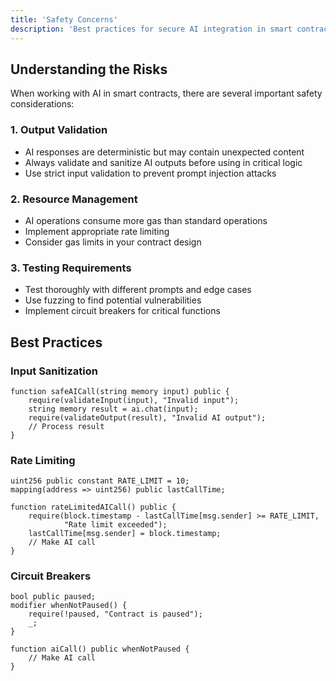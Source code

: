 ```yaml
---
title: 'Safety Concerns'
description: 'Best practices for secure AI integration in smart contracts'
---
```


## Understanding the Risks

When working with AI in smart contracts, there are several important safety considerations:

### 1. Output Validation

- AI responses are deterministic but may contain unexpected content
- Always validate and sanitize AI outputs before using in critical logic
- Use strict input validation to prevent prompt injection attacks

### 2. Resource Management

- AI operations consume more gas than standard operations
- Implement appropriate rate limiting
- Consider gas limits in your contract design

### 3. Testing Requirements

- Test thoroughly with different prompts and edge cases
- Use fuzzing to find potential vulnerabilities
- Implement circuit breakers for critical functions

## Best Practices

### Input Sanitization

```solidity
function safeAICall(string memory input) public {
    require(validateInput(input), "Invalid input");
    string memory result = ai.chat(input);
    require(validateOutput(result), "Invalid AI output");
    // Process result
}
```

### Rate Limiting

```solidity
uint256 public constant RATE_LIMIT = 10;
mapping(address => uint256) public lastCallTime;

function rateLimitedAICall() public {
    require(block.timestamp - lastCallTime[msg.sender] >= RATE_LIMIT, 
            "Rate limit exceeded");
    lastCallTime[msg.sender] = block.timestamp;
    // Make AI call
}
```

### Circuit Breakers

```solidity
bool public paused;
modifier whenNotPaused() {
    require(!paused, "Contract is paused");
    _;
}

function aiCall() public whenNotPaused {
    // Make AI call
}
``` 